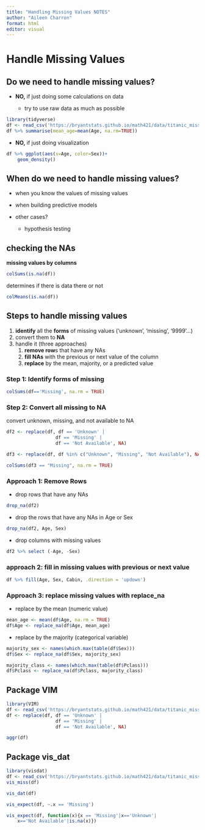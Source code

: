 ```yaml
---
title: "Handling Missing Values NOTES"
author: "Aileen Charron"
format: html
editor: visual
---
```


# Handle Missing Values

## Do we need to handle missing values?

-   **NO,** if just doing some calculations on data

    -   try to use raw data as much as possible

```r
library(tidyverse)
df <- read_csv('https://bryantstats.github.io/math421/data/titanic_missing.csv')
df %>% summarise(mean_age=mean(Age, na.rm=TRUE))
```

-   **NO,** if just doing visualization

```r
df %>% ggplot(aes(x=Age, color=Sex))+
    geom_density()
```

## When do we need to handle missing values?

-   when you know the values of missing values

-   when building predictive models

-   other cases?

    -   hypothesis testing

## checking the NAs

**missing values by columns**

```r
colSums(is.na(df))
```

determines if there is data there or not

```r
colMeans(is.na(df))
```

## Steps to handle missing values

1.  **identify** all the **forms** of missing values ('unknown', 'missing', '9999'...)
2.  convert them to **NA**
3.  handle it (three approaches)
    1.  **remove row**s that have any NAs
    2.  **fill NAs** with the previous or next value of the column
    3.  **replace** by the mean, majority, or a predicted value

### Step 1: Identify forms of missing

```r
colSums(df=='Missing', na.rm = TRUE)
```

### Step 2: Convert all missing to NA

convert unknown, missing, and not available to NA

```r
df2 <- replace(df, df == 'Unknown' |
                  df == 'Missing' |
                  df == 'Not Available', NA)
```

```r
df3 <- replace(df, df %in% c("Unknown", "Missing", "Not Available"), NA)
```

```r
colSums(df3 == "Missing", na.rm = TRUE)
```

### Approach 1: Remove Rows

-   drop rows that have any NAs

```r
drop_na(df2)
```

-   drop the rows that have any NAs in Age or Sex

```r
drop_na(df2, Age, Sex)
```

-   drop columns with missing values

```r
df2 %>% select (-Age, -Sex)
```

### approach 2: fill in missing values with previous or next value

```r
df %>% fill(Age, Sex, Cabin, .direction = 'updown')
```

### Approach 3: replace missing values with replace_na

-   replace by the mean (numeric value)

```r
mean_age <- mean(df$Age, na.rm = TRUE)
df$Age <- replace_na(df$Age, mean_age)
```

-   replace by the majority (categorical variable)

```r
majority_sex <- names(which.max(table(df$Sex)))
df$Sex <- replace_na(df$Sex, majority_sex)
```

```r
majority_class <- names(which.max(table(df$Pclass)))
df$Pclass <- replace_na(df$Pclass, majority_class)
```

## Package VIM

```r
library(VIM)
df <- read_csv('https://bryantstats.github.io/math421/data/titanic_missing.csv')
df <- replace(df, df == 'Unknown' |
                  df == 'Missing' |
                  df == 'Not Available', NA)
```

```r
aggr(df)
```

## Package vis_dat

```r
library(visdat)
df <- read_csv('https://bryantstats.github.io/math421/data/titanic_missing.csv')
vis_miss(df)
```

```r
vis_dat(df)
```

```r
vis_expect(df, ~.x == 'Missing')
```

```r
vis_expect(df, function(x){x == 'Missing'|x=='Unknown'|
    x=='Not Available'|is.na(x)})
```
